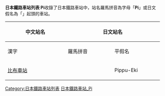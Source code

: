 {{noteTA
|1=zh-tw:車站;zh-cn:站;zh-hk:站;
}}
{{ListTOC Japan Romaji}}
<br>
{{ListTOC Japan Hiragana}}
'''日本鐵路車站列表 Pi'''收錄了日本鐵路車站中，站名羅馬拼音為字母「'''Pi'''」或日文假名為「'''{{lang|ja|ぴ}}'''」起頭的車站。

{| class="wikitable" border="1"
|-
! rowspan="2" width="200"| 中文站名
! colspan="3"| 日文站名
! rowspan="2" width="300"| 所屬業者/路線
|-
! width="150"| 漢字
! width="150"| 羅馬拼音
! width="150"| 平假名
|-
| [[比布車站|比布車站]]
| {{lang|ja|比布駅}}
| Pippu-Eki
| {{lang|ja|ぴっぷえき}}
| JR北海道宗谷本線
|}

[[Category:日本鐵路車站列表|Category:日本鐵路車站列表]]
[[Category:日本鐵路車站_Pi|]]